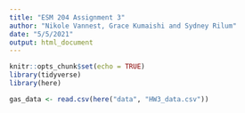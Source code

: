 ```yaml
---
title: "ESM 204 Assignment 3"
author: "Nikole Vannest, Grace Kumaishi and Sydney Rilum"
date: "5/5/2021"
output: html_document
---
```


```r
knitr::opts_chunk$set(echo = TRUE)
library(tidyverse)
library(here)

gas_data <- read.csv(here("data", "HW3_data.csv"))
```

